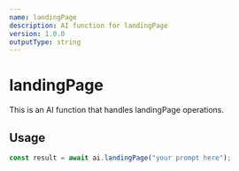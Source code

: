 ```yaml
---
name: landingPage
description: AI function for landingPage
version: 1.0.0
outputType: string
---
```


# landingPage

This is an AI function that handles landingPage operations.

## Usage

```typescript
const result = await ai.landingPage("your prompt here");
```
